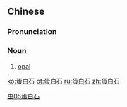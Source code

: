 ==Chinese==
{{zh-forms}}

===Pronunciation===
{{zh-pron
|m=dànbáishí
|cat=n
}}

===Noun===
{{zh-noun}}

# [[opal]]

[[Category:zh:Geology|虫05蛋白石]]

[[ko:蛋白石]]
[[pt:蛋白石]]
[[ru:蛋白石]]
[[zh:蛋白石]]